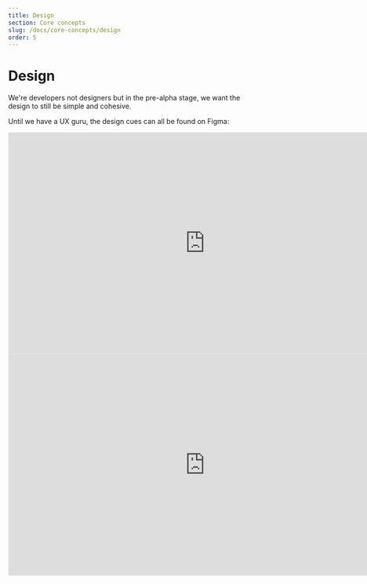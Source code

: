 ```yaml
---
title: Design
section: Core concepts
slug: /docs/core-concepts/design
order: 5
---
```


# Design

We're developers not designers but in the pre-alpha stage, we want the design to still be simple and cohesive.

Until we have a UX guru, the design cues can all be found on Figma:

<iframe style="border: 1px solid rgba(0, 0, 0, 0.1);" width="800" height="450" src="https://www.figma.com/embed?embed_host=share&url=https%3A%2F%2Fwww.figma.com%2Ffile%2Fl7DqEi5MspsAJcYdKeDTzN%2FPower-Stack-Design-Kit%3Fnode-id%3D8%253A3" allowfullscreen></iframe>


<iframe style="border: 1px solid rgba(0, 0, 0, 0.1);" width="800" height="450" src="https://www.figma.com/embed?embed_host=share&url=https%3A%2F%2Fwww.figma.com%2Ffile%2Fl7DqEi5MspsAJcYdKeDTzN%2FPower-Stack-Design-Kit%3Fnode-id%3D329%253A52" allowfullscreen></iframe>